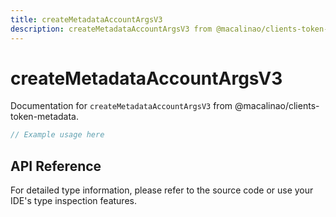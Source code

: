 ```yaml
---
title: createMetadataAccountArgsV3
description: createMetadataAccountArgsV3 from @macalinao/clients-token-metadata
---
```


# createMetadataAccountArgsV3

Documentation for `createMetadataAccountArgsV3` from @macalinao/clients-token-metadata.

```typescript
// Example usage here
```

## API Reference

For detailed type information, please refer to the source code or use your IDE's type inspection features.
